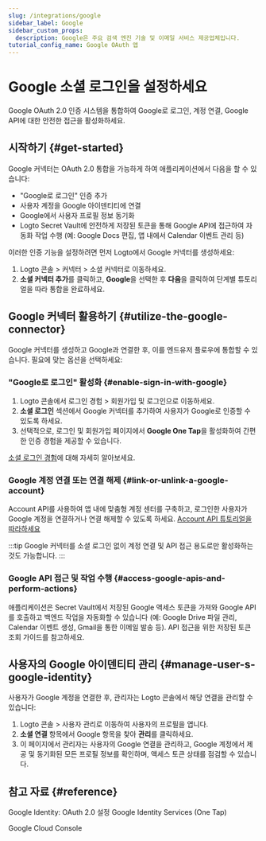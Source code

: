 ```yaml
---
slug: /integrations/google
sidebar_label: Google
sidebar_custom_props:
  description: Google은 주요 검색 엔진 기술 및 이메일 서비스 제공업체입니다.
tutorial_config_name: Google OAuth 앱
---
```




# Google 소셜 로그인을 설정하세요

Google OAuth 2.0 인증 시스템을 통합하여 Google로 로그인, 계정 연결, Google API에 대한 안전한 접근을 활성화하세요.

<GuideTip />

## 시작하기 \{#get-started}

Google 커넥터는 OAuth 2.0 통합을 가능하게 하여 애플리케이션에서 다음을 할 수 있습니다:

- "Google로 로그인" 인증 추가
- 사용자 계정을 Google 아이덴티티에 연결
- Google에서 사용자 프로필 정보 동기화
- Logto Secret Vault에 안전하게 저장된 토큰을 통해 Google API에 접근하여 자동화 작업 수행 (예: Google Docs 편집, 앱 내에서 Calendar 이벤트 관리 등)

이러한 인증 기능을 설정하려면 먼저 Logto에서 Google 커넥터를 생성하세요:

1. <CloudLink to="/connectors/social">Logto 콘솔 > 커넥터 > 소셜 커넥터</CloudLink>로 이동하세요.
2. **소셜 커넥터 추가**를 클릭하고, **Google**을 선택한 후 **다음**을 클릭하여 단계별 튜토리얼을 따라 통합을 완료하세요.

<Integration />

## Google 커넥터 활용하기 \{#utilize-the-google-connector}

Google 커넥터를 생성하고 Google과 연결한 후, 이를 엔드유저 플로우에 통합할 수 있습니다. 필요에 맞는 옵션을 선택하세요:

### "Google로 로그인" 활성화 \{#enable-sign-in-with-google}

1. Logto 콘솔에서 <CloudLink to="/sign-in-experience/sign-up-and-sign-in">로그인 경험 > 회원가입 및 로그인</CloudLink>으로 이동하세요.
2. **소셜 로그인** 섹션에서 Google 커넥터를 추가하여 사용자가 Google로 인증할 수 있도록 하세요.
3. 선택적으로, 로그인 및 회원가입 페이지에서 **Google One Tap**을 활성화하여 간편한 인증 경험을 제공할 수 있습니다.

[소셜 로그인 경험](/end-user-flows/sign-up-and-sign-in/social-sign-in)에 대해 자세히 알아보세요.

### Google 계정 연결 또는 연결 해제 \{#link-or-unlink-a-google-account}

Account API를 사용하여 앱 내에 맞춤형 계정 센터를 구축하고, 로그인한 사용자가 Google 계정을 연결하거나 연결 해제할 수 있도록 하세요. [Account API 튜토리얼을 따라하세요](/end-user-flows/account-settings/by-account-api#link-a-new-social-connection)

:::tip
Google 커넥터를 소셜 로그인 없이 계정 연결 및 API 접근 용도로만 활성화하는 것도 가능합니다.
:::

### Google API 접근 및 작업 수행 \{#access-google-apis-and-perform-actions}

애플리케이션은 Secret Vault에서 저장된 Google 액세스 토큰을 가져와 Google API를 호출하고 백엔드 작업을 자동화할 수 있습니다 (예: Google Drive 파일 관리, Calendar 이벤트 생성, Gmail을 통한 이메일 발송 등). API 접근을 위한 저장된 토큰 조회 가이드를 참고하세요.

## 사용자의 Google 아이덴티티 관리 \{#manage-user-s-google-identity}

사용자가 Google 계정을 연결한 후, 관리자는 Logto 콘솔에서 해당 연결을 관리할 수 있습니다:

1. <CloudLink to="/users">Logto 콘솔 > 사용자 관리</CloudLink>로 이동하여 사용자의 프로필을 엽니다.
2. **소셜 연결** 항목에서 Google 항목을 찾아 **관리**를 클릭하세요.
3. 이 페이지에서 관리자는 사용자의 Google 연결을 관리하고, Google 계정에서 제공 및 동기화된 모든 프로필 정보를 확인하며, 액세스 토큰 상태를 점검할 수 있습니다.

## 참고 자료 \{#reference}

<Url href="https://developers.google.com/identity/protocols/oauth2/openid-connect#appsetup">
  Google Identity: OAuth 2.0 설정
</Url>

<Url href="https://developers.google.com/identity/gsi/web/guides/overview">
  Google Identity Services (One Tap)
</Url>

<Url href="https://console.cloud.google.com/">Google Cloud Console</Url>
